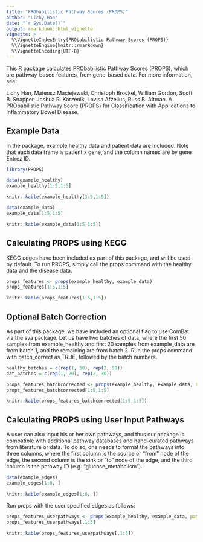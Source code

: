 ```yaml
---
title: "PRObabilistic Pathway Scores (PROPS)"
author: "Lichy Han"
date: "`r Sys.Date()`"
output: rmarkdown::html_vignette
vignette: >
  %\VignetteIndexEntry{PRObabilistic Pathway Scores (PROPS)}
  %\VignetteEngine{knitr::rmarkdown}
  %\VignetteEncoding{UTF-8}
---
```


This R package calculates PRObabilistic Pathway Scores (PROPS), which are pathway-based features, from gene-based data. For more information, see:

Lichy Han, Mateusz Maciejewski, Christoph Brockel, William Gordon, Scott B. Snapper, Joshua R. Korzenik, Lovisa Afzelius, Russ B. Altman. A PRObabilistic Pathway Score (PROPS) for Classification with Applications to Inflammatory Bowel Disease. 


## Example Data
In the package, example healthy data and patient data are included. Note that each data frame is patient x gene, and the column names are by gene Entrez ID.
```r
library(PROPS)
```

```r
data(example_healthy)
example_healthy[1:5,1:5]
```
```r
knitr::kable(example_healthy[1:5,1:5])
```
```r
data(example_data)
example_data[1:5,1:5]
```
```r
knitr::kable(example_data[1:5,1:5])
```


## Calculating PROPS using KEGG
KEGG edges have been included as part of this package, and will be used by default. To run PROPS, simply call the props command with the healthy data and the disease data.

```r
props_features <- props(example_healthy, example_data)
props_features[1:5,1:5]
```
```r
knitr::kable(props_features[1:5,1:5])
```

## Optional Batch Correction

As part of this package, we have included an optional flag to use ComBat via the sva package. Let us have two batches of data, where the first 50 samples from example_healthy and first 20 samples from example_data are from batch 1, and the remaining are from batch 2. Run the props command with batch_correct as TRUE, followed by the batch numbers.

```r
healthy_batches = c(rep(1, 50), rep(2, 50))
dat_batches = c(rep(1, 20), rep(2, 30))

props_features_batchcorrected <- props(example_healthy, example_data, batch_correct = TRUE, healthy_batches = healthy_batches, dat_batches = dat_batches)
props_features_batchcorrected[1:5,1:5]
```

```r
knitr::kable(props_features_batchcorrected[1:5,1:5])
```


## Calculating PROPS using User Input Pathways
A user can also input his or her own pathways, and thus our package is compatible with additional pathway databases and hand-curated pathways from literature or data. To do so, one needs to format the pathways into three columns, where the first column is the source or "from" node of the edge, the second column is the sink or "to" node of the edge, and the third column is the pathway ID (e.g. "glucose_metabolism").

```r
data(example_edges)
example_edges[1:8, ]
```
```r
knitr::kable(example_edges[1:8, ])
```

Run props with the user specified edges as follows:

```r
props_features_userpathways <- props(example_healthy, example_data, pathway_edges = example_edges)
props_features_userpathways[,1:5]
```
```r
knitr::kable(props_features_userpathways[,1:5])
```


